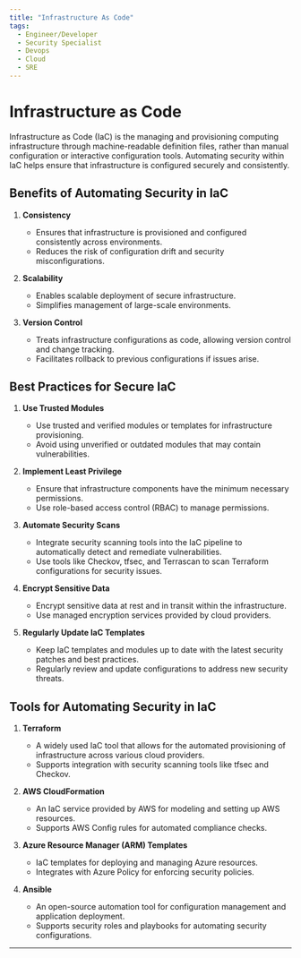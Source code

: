 ```yaml
---
title: "Infrastructure As Code"
tags:
  - Engineer/Developer
  - Security Specialist
  - Devops
  - Cloud
  - SRE
---
```



<TagProvider>
<TagFilter />

# Infrastructure as Code

<TagList tags={frontmatter.tags} />
<AttributionList contributors={frontmatter.contributors} />

Infrastructure as Code (IaC) is the managing and provisioning computing infrastructure through machine-readable
definition files, rather than manual  configuration or interactive configuration tools. Automating security within IaC
helps ensure that infrastructure is configured securely and consistently.

## Benefits of Automating Security in IaC

1. **Consistency**
   - Ensures that infrastructure is provisioned and configured consistently across environments.
   - Reduces the risk of configuration drift and security misconfigurations.

2. **Scalability**
   - Enables scalable deployment of secure infrastructure.
   - Simplifies management of large-scale environments.

3. **Version Control**
   - Treats infrastructure configurations as code, allowing version control and change tracking.
   - Facilitates rollback to previous configurations if issues arise.

## Best Practices for Secure IaC

1. **Use Trusted Modules**
   - Use trusted and verified modules or templates for infrastructure provisioning.
   - Avoid using unverified or outdated modules that may contain vulnerabilities.

2. **Implement Least Privilege**
   - Ensure that infrastructure components have the minimum necessary permissions.
   - Use role-based access control (RBAC) to manage permissions.

3. **Automate Security Scans**
   - Integrate security scanning tools into the IaC pipeline to automatically detect and remediate vulnerabilities.
   - Use tools like Checkov, tfsec, and Terrascan to scan Terraform configurations for security issues.

4. **Encrypt Sensitive Data**
   - Encrypt sensitive data at rest and in transit within the infrastructure.
   - Use managed encryption services provided by cloud providers.

5. **Regularly Update IaC Templates**
   - Keep IaC templates and modules up to date with the latest security patches and best practices.
   - Regularly review and update configurations to address new security threats.

## Tools for Automating Security in IaC

1. **Terraform**
   - A widely used IaC tool that allows for the automated provisioning of infrastructure across various cloud providers.
   - Supports integration with security scanning tools like tfsec and Checkov.

2. **AWS CloudFormation**
   - An IaC service provided by AWS for modeling and setting up AWS resources.
   - Supports AWS Config rules for automated compliance checks.

3. **Azure Resource Manager (ARM) Templates**
   - IaC templates for deploying and managing Azure resources.
   - Integrates with Azure Policy for enforcing security policies.

4. **Ansible**
   - An open-source automation tool for configuration management and application deployment.
   - Supports security roles and playbooks for automating security configurations.

---

</TagProvider>
<ContributeFooter />
